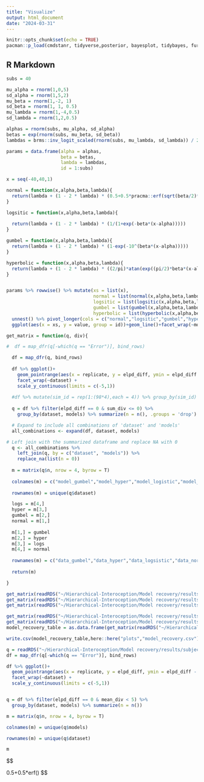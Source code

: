 ```yaml
---
title: "Visualize"
output: html_document
date: "2024-03-31"
---
```


```r
knitr::opts_chunk$set(echo = TRUE)
pacman::p_load(cmdstanr, tidyverse,posterior, bayesplot, tidybayes, furrr,bridgesampling, rstan, brms, faux,LRO.utilities,reticulate)

```

## R Markdown

```r
subs = 40

mu_alpha = rnorm(1,0,5)
sd_alpha = rnorm(1,5,2)
mu_beta = rnorm(1,-2, 1)
sd_beta = rnorm(1, 1, 0.5)
mu_lambda = rnorm(1,-4,0.5)
sd_lambda = rnorm(1,2,0.5)

alphas = rnorm(subs, mu_alpha, sd_alpha)
betas = exp(rnorm(subs, mu_beta, sd_beta))
lambdas = brms::inv_logit_scaled(rnorm(subs, mu_lambda, sd_lambda)) / 2

params = data.frame(alpha = alphas,
                    beta = betas,
                    lambda = lambdas,
                    id = 1:subs)

x = seq(-40,40,1)

normal = function(x,alpha,beta,lambda){
  return(lambda + (1 - 2 * lambda) * (0.5+0.5*pracma::erf(sqrt(beta/2)*(x-alpha))))
}

logsitic = function(x,alpha,beta,lambda){
  
  return(lambda + (1 - 2 * lambda) * (1/(1+exp(-beta*(x-alpha)))))
}

gumbel = function(x,alpha,beta,lambda){
  return(lambda + (1 - 2 * lambda) * (1-exp(-10^(beta*(x-alpha)))))
}

hyperbolic = function(x,alpha,beta,lambda){
  return(lambda + (1 - 2 * lambda) * ((2/pi)*atan(exp((pi/2)*beta*(x-alpha)))))
}


params %>% rowwise() %>% mutate(xs = list(x),
                                normal = list(normal(x,alpha,beta,lambda)),
                                logsitic = list(logsitic(x,alpha,beta,lambda)),
                                gumbel = list(gumbel(x,alpha,beta,lambda)),
                                hyperbolic = list(hyperbolic(x,alpha,beta,lambda))) %>% 
  unnest() %>% pivot_longer(cols = c("normal","logsitic","gumbel","hyperbolic"), names_to = "model") %>% 
  ggplot(aes(x = xs, y = value, group = id))+geom_line()+facet_wrap(~model)


```



```r
get_matrix = function(q, div){

#  df = map_dfr(q[-which(q == "Error")], bind_rows)

  df = map_dfr(q, bind_rows)
  
  df %>% ggplot()+
    geom_pointrange(aes(x = replicate, y = elpd_diff, ymin = elpd_diff - 2*se_diff, ymax = elpd_diff + 2*se_diff))+
    facet_wrap(~dataset) + 
    scale_y_continuous(limits = c(-5,1))
  
  #df %>% mutate(sim_id = rep(1:(98*4),each = 4)) %>% group_by(sim_id) %>% summarize(mean(pareto_k_over_0.7))
  
  q = df %>% filter(elpd_diff == 0 & sum_div <= 0) %>% 
    group_by(dataset, models) %>% summarize(n = n(), .groups = 'drop')

  # Expand to include all combinations of 'dataset' and 'models'
  all_combinations <- expand(df, dataset, models)

# Left join with the summarized dataframe and replace NA with 0
  q <- all_combinations %>%
    left_join(q, by = c("dataset", "models")) %>%
    replace_na(list(n = 0))
  
  m = matrix(q$n, nrow = 4, byrow = T)
  
  colnames(m) = c("model_gumbel","model_hyper","model_logistic","model_normal")
  
  rownames(m) = unique(q$dataset)

  logs = m[4,]
  hyper = m[3,]
  gumbel = m[2,]
  normal = m[1,]
  
  m[1,] = gumbel
  m[2,] = hyper
  m[3,] = logs
  m[4,] = normal
  
  rownames(m) = c("data_gumbel","data_hyper","data_logsistic","data_normal")
  
  return(m)

}

get_matrix(readRDS("~/Hierarchical-Interoception/Model recovery/results/subjects = 20 trials = 50 results.rds"), 0)
get_matrix(readRDS("~/Hierarchical-Interoception/Model recovery/results/subjects = 20 trials = 100 results.rds"), 0)
get_matrix(readRDS("~/Hierarchical-Interoception/Model recovery/results/subjects = 20 trials = 150 results.rds"), 0)
```


```r
get_matrix(readRDS("~/Hierarchical-Interoception/Model recovery/results/subjects = 50 trials = 50 results.rds"), 0)
get_matrix(readRDS("~/Hierarchical-Interoception/Model recovery/results/subjects = 50 trials = 100 results.rds"), 0)
model_recovery_table = as.data.frame(get_matrix(readRDS("~/Hierarchical-Interoception/Model recovery/results/subjects = 50 trials = 150 results.rds"), 0)) %>% rownames_to_column(" ")

write.csv(model_recovery_table,here::here("plots","model_recovery.csv"))

```



```r

q = readRDS("~/Hierarchical-Interoception/Model recovery/results/subjects = 20 trials = 50 results.rds")
df = map_dfr(q[-which(q == "Error")], bind_rows)

df %>% ggplot()+
  geom_pointrange(aes(x = replicate, y = elpd_diff, ymin = elpd_diff - 2*se_diff, ymax = elpd_diff + 2*se_diff))+
  facet_wrap(~dataset) + 
  scale_y_continuous(limits = c(-5,1))


q = df %>% filter(elpd_diff == 0 & mean_div < 5) %>% 
  group_by(dataset, models) %>% summarize(n = n())

m = matrix(q$n, nrow = 4, byrow = T)

colnames(m) = unique(q$models)

rownames(m) = unique(q$dataset)

m
```


$$

0.5+0.5*erf(\frac{\beta * (x-\alpha)}{\sqrt2})
$$

